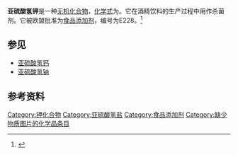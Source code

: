{{chembox
| Verifiedfields = changed
| verifiedrevid = 325410066
| ImageFile = Potassium bisulfite.svg
| ImageSize =120px
| IUPACName = Potassium hydrogen sulfite
| OtherNames = Potassium bisulfite, potassium bisulphite solution, sulfurous acid, monopotassium salt, monopotassium sulfite
| Section1 = {{Chembox Identifiers
| ChemSpiderID_Ref = {{chemspidercite|changed|chemspider}}
| ChemSpiderID = 22889 
| CASNo_Ref = {{cascite|correct|??}}
| CASNo = 7773-03-7
| UNII_Ref = {{fdacite|changed|FDA}}
| UNII = QJK5LO891P
| PubChem = 23663620
| EINECS = 231-870-1
| InChI = 1S/K.H2O3S/c;1-4(2)3/h;(H2,1,2,3)/q+1;/p-1
| SMILES = OS(=O)[O-].[K+]
 }}
| Section2 = {{Chembox Properties
| Formula = KHSO<sub>3</sub>
| MolarMass = 120.1561
| Appearance = 白色粉末状晶体
| Density = 
| MeltingPt = 
| BoilingPt =
| Solubility = 可溶
 }}
| Section3 = {{Chembox Hazards
| MainHazards =
| FlashPt =
| Autoignition =
 }}
}}

'''亚硫酸氢钾'''是一种[[无机化合物|无机化合物]]，[[化学式|化学式]]为{{化學式|鉀|氫|硫|氧|3}}。它在酒精饮料的生产过程中用作杀菌剂。它被欧盟批准为[[食品添加剂|食品添加剂]]，编号为E228。<ref>{{Cite web |url=http://www.food.gov.uk/safereating/chemsafe/additivesbranch/enumberlist |title=Food Standards Agency - Current EU approved additives and their E Numbers<!-- Bot generated title --> |accessdate=2011-06-25 |archive-date=2012-02-07 |archive-url=https://web.archive.org/web/20120207124535/http://www.food.gov.uk/safereating/chemsafe/additivesbranch/enumberlist |dead-url=no }}</ref>

== 参见 ==
* [[亚硫酸氢钙|亚硫酸氢钙]]
* [[亚硫酸氢钠|亚硫酸氢钠]]

== 参考资料 ==
{{Reflist}}

{{钾化合物}}
{{亚硫酸盐}}

[[Category:钾化合物|Category:钾化合物]]
[[Category:亚硫酸氢盐|Category:亚硫酸氢盐]]
[[Category:食品添加剂|Category:食品添加剂]]
[[Category:缺少物质图片的化学品条目|Category:缺少物质图片的化学品条目]]

{{inorganic-compound-stub}}